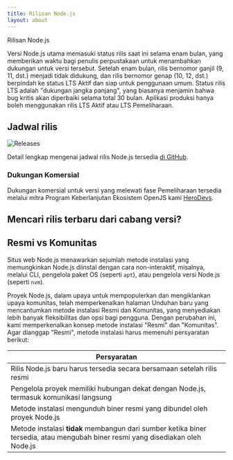 ```yaml
---
title: Rilisan Node.js
layout: about
---
```


Rilisan Node.js

Versi Node.js utama memasuki status rilis saat ini selama enam bulan, yang memberikan waktu bagi penulis perpustakaan untuk menambahkan dukungan untuk versi tersebut. Setelah enam bulan, rilis bernomor ganjil (9, 11, dst.) menjadi tidak didukung, dan rilis bernomor genap (10, 12, dst.) berpindah ke status LTS Aktif dan siap untuk penggunaan umum. Status rilis LTS adalah "dukungan jangka panjang", yang biasanya menjamin bahwa bug kritis akan diperbaiki selama total 30 bulan. Aplikasi produksi hanya boleh menggunakan rilis LTS Aktif atau LTS Pemeliharaan.

## Jadwal rilis

![Releases](https://raw.githubusercontent.com/nodejs/Release/main/schedule.svg?sanitize=true)

Detail lengkap mengenai jadwal rilis Node.js tersedia [di GitHub](https://github.com/nodejs/release#release-schedule).

### Dukungan Komersial

Dukungan komersial untuk versi yang melewati fase Pemeliharaan tersedia melalui mitra Program Keberlanjutan Ekosistem OpenJS kami [HeroDevs](https://herodevs.com/).

## Mencari rilis terbaru dari cabang versi?

<DownloadReleasesTable />

## Resmi vs Komunitas

Situs web Node.js menawarkan sejumlah metode instalasi yang memungkinkan Node.js diinstal dengan cara non-interaktif, misalnya, melalui CLI, pengelola paket OS (seperti `apt`), atau pengelola versi Node.js (seperti `nvm`).

Proyek Node.js, dalam upaya untuk mempopulerkan dan mengiklankan upaya komunitas, telah memperkenalkan halaman Unduhan baru yang mencantumkan metode instalasi Resmi dan Komunitas, yang menyediakan lebih banyak fleksibilitas dan opsi bagi pengguna.
Dengan perubahan ini, kami memperkenalkan konsep metode instalasi "Resmi" dan "Komunitas". Agar dianggap "Resmi", metode instalasi harus memenuhi persyaratan berikut:

Persyaratan                                                                                                                    |
------------------------------------------------------------------------------------------------------------------------------ |
Rilis Node.js baru harus tersedia secara bersamaan setelah rilis resmi                                                         |
Pengelola proyek memiliki hubungan dekat dengan Node.js, termasuk komunikasi langsung                                          |
Metode instalasi mengunduh biner resmi yang dibundel oleh proyek Node.js                                                       |
Metode instalasi **tidak** membangun dari sumber ketika biner tersedia, atau mengubah biner resmi yang disediakan oleh Node.js |
